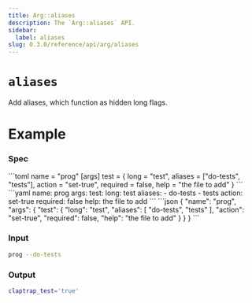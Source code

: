 ```yaml
---
title: Arg::aliases
description: The `Arg::aliases` API.
sidebar:
  label: aliases
slug: 0.3.0/reference/api/arg/aliases
---
```



# `aliases` <LinkButton href="https://docs.rs/clap/latest/clap/struct.Arg.html#method.aliases" icon="open-book" variant="minimal" />

<Badge text="since 0.1.0" size="small" />

Add aliases, which function as hidden long flags.

# Example

### Spec

<Tabs syncKey="format">
  <TabItem label="TOML">
    ```toml
    name = "prog"
    [args]
    test = { long = "test", aliases = ["do-tests", "tests"], action = "set-true", required = false, help = "the file to add" }
    ```
  </TabItem>

  <TabItem label="YAML">
    ```yaml
    name: prog
    args:
      test:
        long: test
        aliases:
        - do-tests
        - tests
        action: set-true
        required: false
        help: the file to add
    ```
  </TabItem>

  <TabItem label="JSON">
    ```json
    {
      "name": "prog",
      "args": {
        "test": {
          "long": "test",
          "aliases": [
            "do-tests",
            "tests"
          ],
          "action": "set-true",
          "required": false,
          "help": "the file to add"
        }
      }
    }
    ```
  </TabItem>
</Tabs>

### Input

```bash
prog --do-tests
```

### Output

```bash
claptrap_test='true'
```
